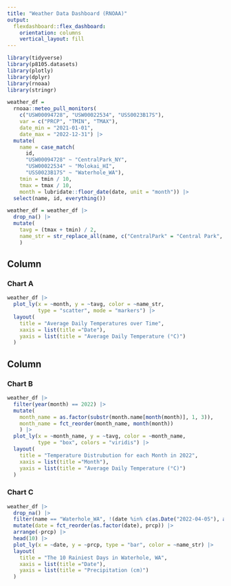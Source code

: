 ```yaml
---
title: "Weather Data Dashboard (RNOAA)"
output: 
  flexdashboard::flex_dashboard:
    orientation: columns
    vertical_layout: fill
---
```


```r
library(tidyverse)
library(p8105.datasets)
library(plotly)
library(dplyr)
library(rnoaa)
library(stringr)
```

```r
weather_df = 
  rnoaa::meteo_pull_monitors(
    c("USW00094728", "USW00022534", "USS0023B17S"),
    var = c("PRCP", "TMIN", "TMAX"), 
    date_min = "2021-01-01",
    date_max = "2022-12-31") |>
  mutate(
    name = case_match(
      id, 
      "USW00094728" ~ "CentralPark_NY", 
      "USW00022534" ~ "Molokai_HI",
      "USS0023B17S" ~ "Waterhole_WA"),
    tmin = tmin / 10,
    tmax = tmax / 10,
    month = lubridate::floor_date(date, unit = "month")) |>
  select(name, id, everything())

weather_df = weather_df |> 
  drop_na() |> 
  mutate(
    tavg = (tmax + tmin) / 2,
    name_str = str_replace_all(name, c("CentralPark" = "Central Park", "_" = ", "))
    )
```

Column {data-width=650}
-----------------------------------------------------------------------

### Chart A

```r
weather_df |> 
  plot_ly(x = ~month, y = ~tavg, color = ~name_str,
          type = "scatter", mode = "markers") |> 
  layout(
    title = "Average Daily Temperatures over Time",
    xaxis = list(title ="Date"), 
    yaxis = list(title = "Average Daily Temperature (°C)")
  )
```

Column {data-width=350}
-----------------------------------------------------------------------

### Chart B

```r
weather_df |> 
  filter(year(month) == 2022) |> 
  mutate(
    month_name = as.factor(substr(month.name[month(month)], 1, 3)),
    month_name = fct_reorder(month_name, month(month))
    ) |> 
  plot_ly(x = ~month_name, y = ~tavg, color = ~month_name,
          type = "box", colors = "viridis") |> 
  layout(
    title = "Temperature Distrubution for each Month in 2022",
    xaxis = list(title ="Month"), 
    yaxis = list(title = "Average Daily Temperature (°C)")
  )
```

### Chart C

```r
weather_df |> 
  drop_na() |> 
  filter(name == "Waterhole_WA", !(date %in% c(as.Date("2022-04-05"), as.Date("2022-12-26")))) |> 
  mutate(date = fct_reorder(as.factor(date), prcp)) |> 
  arrange(-prcp) |> 
  head(10) |> 
  plot_ly(x = ~date, y = ~prcp, type = "bar", color = ~name_str) |> 
  layout(
    title = "The 10 Rainiest Days in Waterhole, WA",
    xaxis = list(title ="Date"), 
    yaxis = list(title = "Precipitation (cm)")
  )
```





